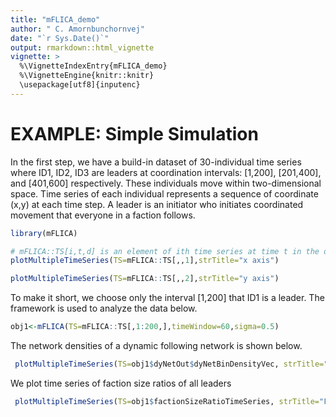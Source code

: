 ---
title: "mFLICA_demo"
author: " C. Amornbunchornvej"
date: "`r Sys.Date()`"
output: rmarkdown::html_vignette
vignette: >
  %\VignetteIndexEntry{mFLICA_demo} 
  %\VignetteEngine{knitr::knitr}
  \usepackage[utf8]{inputenc}
---

# EXAMPLE: Simple Simulation
In the first step, we have a build-in dataset of 30-individual  time series where ID1, ID2, ID3 are leaders at coordination intervals: [1,200], [201,400], and [401,600] respectively. These individuals move within two-dimensional space. Time series of each individual represents a sequence of coordinate (x,y) at each time step. A leader is an initiator who initiates coordinated movement that everyone in a faction follows. 
```{r}
library(mFLICA)

# mFLICA::TS[i,t,d] is an element of ith time series at time t in the dimension d. Here, we have only two dimensions: x and y. The time series length is 800, so, t is in the range [1,800]. There are 30 individuals, so, i is in the range [1,30].
plotMultipleTimeSeries(TS=mFLICA::TS[,,1],strTitle="x axis")
```


```{r}
plotMultipleTimeSeries(TS=mFLICA::TS[,,2],strTitle="y axis")
```

To make it short, we choose only the interval [1,200] that ID1 is a leader. The framework is used to analyze the data below.
```{r}
obj1<-mFLICA(TS=mFLICA::TS[,1:200,],timeWindow=60,sigma=0.5)
```
The network densities of a dynamic following network is shown below.
```{r}
 plotMultipleTimeSeries(TS=obj1$dyNetOut$dyNetBinDensityVec, strTitle="Network Dnesity")
```
We plot time series of faction size ratios of all leaders
```{r}
 plotMultipleTimeSeries(TS=obj1$factionSizeRatioTimeSeries, strTitle="Faction Size Ratios")
```


